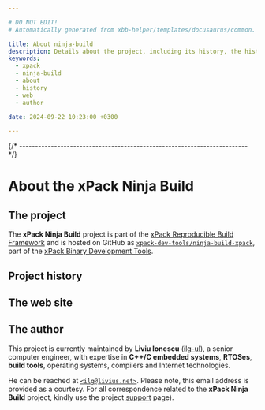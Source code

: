 ```yaml
---

# DO NOT EDIT!
# Automatically generated from xbb-helper/templates/docusaurus/common.

title: About ninja-build
description: Details about the project, including its history, the history of the website, and details about the author.
keywords:
  - xpack
  - ninja-build
  - about
  - history
  - web
  - author

date: 2024-09-22 10:23:00 +0300

---
```



{/* ------------------------------------------------------------------------ */}

# About the xPack Ninja Build

## The project

The **xPack Ninja Build** project is part of the
[xPack Reproducible Build Framework](https://xpack.github.io)
and is hosted on GitHub as
[`xpack-dev-tools/ninja-build-xpack`](https://github.com/xpack-dev-tools/ninja-build-xpack/),
part of the [xPack Binary Development Tools](https://github.com/xpack-dev-tools/).

<MoreIntro/>

## Project history

<History/>

## The web site

<Website/>

## The author

This project is currently maintained by **Liviu Ionescu**
([ilg-ul](https://github.com/ilg-ul)),
a senior computer engineer, with expertise in **C++/C embedded systems**,
**RTOSes**, **build tools**, operating systems, compilers
and Internet technologies.

He can be reached at [`<ilg@livius.net>`](mailto:ilg@livius.net).
Please note, this email address is provided as a courtesy.
For all correspondence related to the **xPack Ninja Build**
project, kindly use the project [support](/docs/support/) page).
